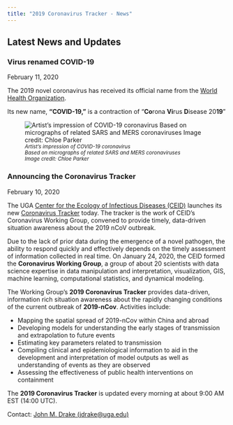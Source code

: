 ```yaml
---
title: "2019 Coronavirus Tracker - News"
---
```


## Latest News and Updates

<div class="news-post">

### Virus renamed COVID-19 {#news-covid-19}
February 11, 2020
<div class="news-item-description">
The 2019 novel coronavirus has received its official name from the [World Health Organization](https://www.who.int/). 

Its new name, **"COVID-19,"** is a contraction of "**Co**rona **Vi**rus **D**isease 20**19**"

</div>
</div>

<div class="news-post">
![<small><em>Artist's impression of COVID-19 coronavirus<br>Based on micrographs of related SARS and MERS coronaviruses<br>Image credit: Chloe Parker</em></small>](images/2019ncov_Parker/Image-9.jpeg)

### Announcing the Coronavirus Tracker {#news-announcing-ncov-tracker}
February 10, 2020
<div class="news-item-description">
The UGA [Center for the Ecology of Infectious Diseases (CEID)](http://ceid.uga.edu) launches its new [Coronavirus Tracker](http://2019-coronavirus-tracker.com) today. The tracker is the work of CEID's Coronavirus Working Group, convened to provide timely, data-driven situation awareness about the 2019 nCoV outbreak. 

Due to the lack of prior data during the emergence of a novel pathogen, the ability to respond quickly and effectively depends on the timely assessment of information collected in real time. On January 24, 2020, the CEID formed the **Coronavirus Working Group**, a group of about 20 scientists with data science expertise in data manipulation and interpretation, visualization, GIS, machine learning, computational statistics, and dynamical modeling.

The Working Group's **2019 Coronavirus Tracker** provides data-driven, information rich situation awareness about the rapidly changing conditions of the current outbreak of **2019-nCov**. Activities include:

* Mapping the spatial spread of 2019-nCov within China and abroad
* Developing models for understanding the early stages of transmission and extrapolation to future events
* Estimating key parameters related to transmission
* Compiling clinical and epidemiological information to aid in the development and interpretation of model outputs as well as understanding of events as they are observed
* Assessing the effectiveness of public health interventions on containment

The **2019 Coronavirus Tracker** is updated every morning at about 9:00 AM EST (14:00 UTC).

Contact: <a href="mailto:jdrake@uga.edu">John M. Drake (jdrake@uga.edu)</a>

</div>
</div>